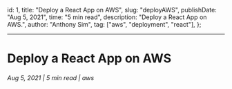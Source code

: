 
<!-- meta data -->
  id: 1,
  title: "Deploy a React App on AWS",
  slug: "deployAWS",
  publishDate: "Aug 5, 2021",
  time: "5 min read",
  description: "Deploy a React App on AWS.",
  author: "Anthony Sim",
  tag: ["aws", "deployment", "react"],
};

<BlogMeta meta={meta}/>

---
# Deploy a React App on AWS
###### Aug 5, 2021 | 5 min read | aws

<br/>

